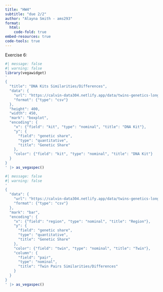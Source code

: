 ```yaml
---
title: "HW4"
subtitle: "due 2/2"
author: "Alayna Smith - ams293"
format: 
  html:
    code-fold: true
embed-resources: true
code-tools: true
---
```


Exercise 6:

```r
#| message: false
#| warning: false
library(vegawidget)
'
{
  "title": "DNA Kits Similarities/Differences",
  "data": {
    "url": "https://calvin-data304.netlify.app/data/twins-genetics-long.csv",
    "format": {"type": "csv"}
  },
  "height": 400,
  "width": 450,
  "mark": "boxplot",
  "encoding": {
    "x": {"field": "kit", "type": "nominal", "title": "DNA Kit"},
    "y": {
      "field": "genetic share",
      "type": "quantitative",
      "title": "Genetic Share"
    },
    "color": {"field": "kit", "type": "nominal", "title": "DNA Kit"}
  }
}
' |> as_vegaspec()
```

```r
#| message: false
#| warning: false
'
{
  "data": {
    "url": "https://calvin-data304.netlify.app/data/twins-genetics-long.csv",
    "format": {"type": "csv"}
  },
  "mark": "bar",
  "encoding": {
    "x": {"field": "region", "type": "nominal", "title": "Region"},
    "y": {
      "field": "genetic share",
      "type": "quantitative",
      "title": "Genetic Share"
    },
    "color": {"field": "twin", "type": "nominal", "title": "Twin"},
    "column": {
      "field": "pair",
      "type": "nominal",
      "title": "Twin Pairs Similarities/Differences"
    }
  }
}
' |> as_vegaspec()
```
